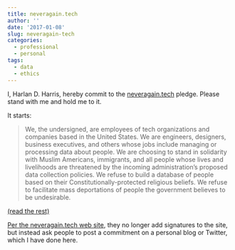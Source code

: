 ```yaml
---
title: neveragain.tech
author: ''
date: '2017-01-08'
slug: neveragain-tech
categories:
  - professional
  - personal
tags:
  - data
  - ethics
---
```


I, Harlan D. Harris, hereby commit to the <a href="http://neveragain.tech/">neveragain.tech</a> pledge. Please stand with me and hold me to it.

It starts:
<blockquote>We, the undersigned, are employees of tech organizations and companies based in the United States. We are engineers, designers, business executives, and others whose jobs include managing or processing data about people. We are choosing to stand in solidarity with Muslim Americans, immigrants, and all people whose lives and livelihoods are threatened by the incoming administration’s proposed data collection policies. We refuse to build a database of people based on their Constitutionally-protected religious beliefs. We refuse to facilitate mass deportations of people the government believes to be undesirable.</blockquote>
<a href="http://neveragain.tech/">(read the rest)</a>

<a href="http://neveragain.tech/action.html">Per the neveragain.tech web site</a>, they no longer add signatures to the site, but instead ask people to post a commitment on a personal blog or Twitter, which I have done here.
